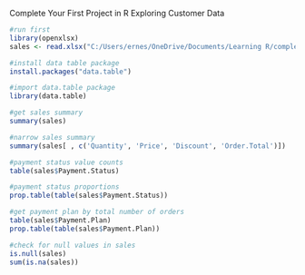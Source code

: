 Complete Your First Project in R
Exploring Customer Data

```{r}
#run first
library(openxlsx)
sales <- read.xlsx("C:/Users/ernes/OneDrive/Documents/Learning R/complete-your-first-project-in-R-3820081-main/complete-your-first-project-in-R-3820081-main/Red30 Tech Sales.xlsx", 1, detectDates = TRUE)
```

```{r}
#install data table package
install.packages("data.table")
```

```{r}
#import data.table package
library(data.table)
```


```{r}
#get sales summary
summary(sales)
```


```{r}
#narrow sales summary
summary(sales[ , c('Quantity', 'Price', 'Discount', 'Order.Total')])
```

```{r}
#payment status value counts
table(sales$Payment.Status)
```

```{r}
#payment status proportions
prop.table(table(sales$Payment.Status))
```

```{r}
#get payment plan by total number of orders
table(sales$Payment.Plan)
prop.table(table(sales$Payment.Plan))

```


```{r}
#check for null values in sales
is.null(sales)
sum(is.na(sales))

```

